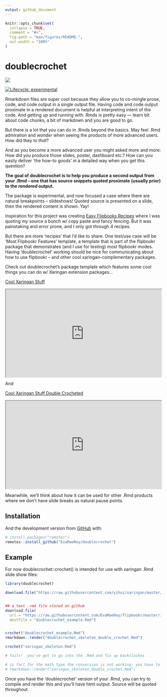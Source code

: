 ```yaml
---
output: github_document
---
```


<!-- README.md is generated from README.Rmd. Please edit that file -->

```r
knitr::opts_chunk$set(
  collapse = TRUE,
  comment = "#>",
  fig.path = "man/figures/README-",
  out.width = "100%"
)
```

# doublecrochet

![](https://images.unsplash.com/photo-1577635515158-dcce4789c8fb?ixlib=rb-1.2.1&ixid=MXwxMjA3fDB8MHxwaG90by1wYWdlfHx8fGVufDB8fHw%3D&auto=format&fit=crop&w=751&q=80)

<!-- badges: start -->
[![Lifecycle: experimental](https://img.shields.io/badge/lifecycle-experimental-orange.svg)](https://www.tidyverse.org/lifecycle/#experimental)
<!-- badges: end -->

Rmarkdown files are super cool because they allow you to co-mingle prose, code, and code output in a single output file.  Having code and code output proximate in a rendered document is helpful at interpreting intent of the code.  And getting up and running with .Rmds is pretty easy --- learn bit about code chunks, a bit of markdown and you are good to go.  

But there is a lot that you can do in .Rmds beyond the basics. May feel .Rmd admiration and *wonder* when seeing the products of more advanced users.  How did they to *that*?

And as you become a more advanced user you might asked more and more:  How did you produce those slides, poster, dashboard etc.?  How can you easily deliver 'the how-to goods' in a detailed way when you get this question?

**The goal of doublecrochet is to help you produce a second output from your .Rmd -- one that has source snippets quoted proximate (usually prior) to the rendered output.**

The package is experimental, and now focused a case where there are natural breakpoints -- slideshows!  Quoted source is presented on a slide, then the rendered content is shown. Yay!

Inspiration for this project was creating [Easy Flipbooks Recipes](https://evamaerey.github.io/flipbooks/flipbook_recipes#1) where I was quoting my source a bunch w/ copy paste and fancy fencing.  But it was painstaking and error prone, and I only got through 4 recipes.  

But there are more 'recipes' that I'd like to share.  One test/use case will be 'Most Flipbookr Features' template, a template that is part of the flipbookr package that demonstrates (and I use for testing) most flipbookr modes. Having 'doublecrochet' working should be nice for communicating about how to use flipbookr -- and other cool xaringan-complementary packages. 

Check out doublecrochet's package template which features some cool things you can do w/ Xaringan extension packages...

[Cool Xaringan Stuff](https://evamaerey.github.io/vignettes/cool_xaringan_stuff.html)

<div style="position:relative;padding-top:56.25%;">
<iframe src="https://evamaerey.github.io/doublecrochet/vignettes/cool_xaringan_stuff.html" frameborder="2" webkitallowfullscreen mozallowfullscreen allowfullscreen style="position:absolute;top:0;left:0;width:100%;height:100%;" allowtransparency="true">
</iframe>
</div>

And 

[Cool Xaringan Stuff Double Crocheted ](https://evamaerey.github.io/doublecrochet/vignettes/cool_xaringan_stuff_double_crochet.html)

<div style="position:relative;padding-top:56.25%;">
<iframe src="https://evamaerey.github.io/doublecrochet/vignettes/cool_xaringan_stuff_double_crochet.html" frameborder="2" webkitallowfullscreen mozallowfullscreen allowfullscreen style="position:absolute;top:0;left:0;width:100%;height:100%;" allowtransparency="true">
</iframe>
</div>

Meanwhile, we'll think about how it can be used for other .Rmd products where we don't have slide breaks as natural pause points.

## Installation

<!-- You can install the released version of doublecrochet from [CRAN](https://CRAN.R-project.org) with: -->

<!-- ``` r -->
<!-- install.packages("doublecrochet") -->
<!-- ``` -->

And the development version from [GitHub](https://github.com/) with:

``` r
# install.packages("remotes")
remotes::install_github("EvaMaeRey/doublecrochet")
```
## Example

For now doublecrochet::crochet() is intended for use with xaringan .Rmd slide show files:

```r
library(doublecrochet)

download.file("https://raw.githubusercontent.com/yihui/xaringan/master/inst/rmarkdown/templates/xaringan/skeleton/skeleton.Rmd", "xaringan_skeleton.Rmd")


## a text .rmd file stored on github
download.file(
  url = "https://raw.githubusercontent.com/EvaMaeRey/flipbookr/master/inst/rmarkdown/templates/double-crochet/skeleton/skeleton.Rmd", 
  destfile = "doublecrochet_example.Rmd")


crochet("doublecrochet_example.Rmd")
rmarkdown::render("doublecrochet_skeleton_double_crochet.Rmd")

crochet("xaringan_skeleton.Rmd")

# fails!  you've got to go into the .Rmd and fix up backslashes

# in fact for the math type the conversion is not working, you have to go back in and escape
# rmarkdown::render("xaringan_skeleton_double_crochet.Rmd")
```

Once you have the 'doublecrochet' version of your .Rmd, you can try to compile and render this and you'll have html output.  Source will be quoted throughout. 



